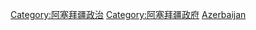 {{Commonscat|International relations of Azerbaijan}}

[[Category:阿塞拜疆政治|Category:阿塞拜疆政治]]
[[Category:阿塞拜疆政府|Category:阿塞拜疆政府]]
[[Category:亚洲各国外交|Azerbaijan]]